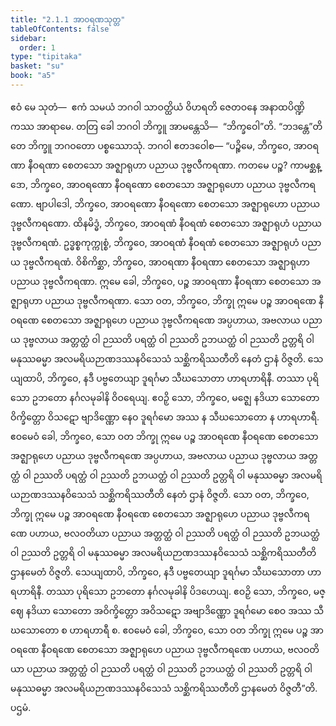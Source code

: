 ```yaml
---
title: "2.1.1 အာဝရဏသုတ္တ"
tableOfContents: false
sidebar:
  order: 1
type: "tipitaka"
basket: "su"
book: "a5"
---
```



<DynamicBreadcrumb />

<Division number="51" book="a5" e="ch" v="16" p="56">

<Paragraph number="321" book="a5">
ဧဝံ မေ သုတံ—  ဧကံ သမယံ ဘဂဝါ သာဝတ္ထိယံ ဝိဟရတိ ဇေတဝနေ အနာထပိဏ္ဍိကဿ အာရာမေ. တတြ ခေါ ဘဂဝါ ဘိက္ခူ အာမန္တေသိ—  “ဘိက္ခဝေါ”တိ. “ဘဒန္တေ”တိ တေ ဘိက္ခူ ဘဂဝတော ပစ္စဿောသုံ. ဘဂဝါ ဧတဒဝေါစ—
</Paragraph>

<Paragraph number="322" book="a5">
“ပဉ္စိမေ, ဘိက္ခဝေ, အာဝရဏာ နီဝရဏာ စေတသော အဇ္ဈာရုဟာ ပညာယ ဒုဗ္ဗလီကရဏာ. ကတမေ ပဉ္စ? ကာမစ္ဆန္ဒော, ဘိက္ခဝေ, အာဝရဏော နီဝရဏော စေတသော အဇ္ဈာရုဟော ပညာယ ဒုဗ္ဗလီကရဏော. ဗျာပါဒေါ, ဘိက္ခဝေ, အာဝရဏော နီဝရဏော စေတသော အဇ္ဈာရုဟော ပညာယ ဒုဗ္ဗလီကရဏော. ထိနမိဒ္ဓံ, ဘိက္ခဝေ, အာဝရဏံ နီဝရဏံ စေတသော အဇ္ဈာရုဟံ ပညာယ ဒုဗ္ဗလီကရဏံ. ဥဒ္ဓစ္စကုက္ကုစ္စံ, ဘိက္ခဝေ, အာဝရဏံ နီဝရဏံ စေတသော အဇ္ဈာရုဟံ ပညာယ ဒုဗ္ဗလီကရဏံ. ဝိစိကိစ္ဆာ, ဘိက္ခဝေ, အာဝရဏာ နီဝရဏာ စေတသော အဇ္ဈာရုဟာ ပညာယ ဒုဗ္ဗလီကရဏာ. ဣမေ ခေါ, ဘိက္ခဝေ, ပဉ္စ အာဝရဏာ နီဝရဏာ စေတသော အဇ္ဈာရုဟာ ပညာယ ဒုဗ္ဗလီကရဏာ.
</Paragraph>

<Paragraph number="323" book="a5">
သော ဝတ, ဘိက္ခဝေ, ဘိက္ခု ဣမေ ပဉ္စ အာဝရဏေ နီဝရဏေ စေတသော အဇ္ဈာရုဟေ ပညာယ ဒုဗ္ဗလီကရဏေ အပ္ပဟာယ, အဗလာယ ပညာယ ဒုဗ္ဗလာယ အတ္တတ္ထံ ဝါ ဉဿတိ ပရတ္ထံ ဝါ ဉဿတိ ဥဘယတ္ထံ ဝါ ဉဿတိ ဥတ္တရိ ဝါ မနုဿဓမ္မာ အလမရိယဉာဏဒဿနဝိသေသံ သစ္ဆိကရိဿတီတိ နေတံ ဌာနံ ဝိဇ္ဇတိ. သေယျထာပိ, ဘိက္ခဝေ, နဒီ ပဗ္ဗတေယျာ ဒူရင်္ဂမာ သီဃသောတာ ဟာရဟာရိနီ. တဿာ ပုရိသော ဥဘတော နင်္ဂလမုခါနိ ဝိဝရေယျ. ဧဝဉှိ သော, ဘိက္ခဝေ, မဇ္ဈေ နဒိယာ သောတော ဝိက္ခိတ္တော ဝိသဋော ဗျာဒိဏ္ဏော နေဝ ဒူရင်္ဂမော အဿ န သီဃသောတော န ဟာရဟာရီ. ဧဝမေဝံ ခေါ, ဘိက္ခဝေ, သော ဝတ ဘိက္ခု ဣမေ ပဉ္စ အာဝရဏေ နီဝရဏေ စေတသော အဇ္ဈာရုဟေ ပညာယ ဒုဗ္ဗလီကရဏေ အပ္ပဟာယ, အဗလာယ ပညာယ ဒုဗ္ဗလာယ အတ္တတ္ထံ ဝါ ဉဿတိ ပရတ္ထံ ဝါ ဉဿတိ ဥဘယတ္ထံ ဝါ ဉဿတိ ဥတ္တရိ ဝါ မနုဿဓမ္မာ အလမရိယဉာဏဒဿနဝိသေသံ သစ္ဆိကရိဿတီတိ နေတံ ဌာနံ ဝိဇ္ဇတိ.
</Paragraph>

<Paragraph number="324" book="a5">
သော ဝတ, ဘိက္ခဝေ, ဘိက္ခု ဣမေ ပဉ္စ အာဝရဏေ နီဝရဏေ စေတသော အဇ္ဈာရုဟေ ပညာယ ဒုဗ္ဗလီကရဏေ ပဟာယ, ဗလဝတိယာ ပညာယ အတ္တတ္ထံ ဝါ ဉဿတိ ပရတ္ထံ ဝါ ဉဿတိ ဥဘယတ္ထံ ဝါ ဉဿတိ ဥတ္တရိ ဝါ မနုဿဓမ္မာ အလမရိယဉာဏဒဿနဝိသေသံ သစ္ဆိကရိဿတီတိ ဌာနမေတံ ဝိဇ္ဇတိ. သေယျထာပိ, ဘိက္ခဝေ, နဒီ ပဗ္ဗတေယျာ ဒူရင်္ဂမာ သီဃသောတာ ဟာရဟာရိနီ. တဿာ ပုရိသော ဥဘတော နင်္ဂလမုခါနိ ပိဒဟေယျ. ဧဝဉှိ သော, ဘိက္ခဝေ, မဇ္ဈေ နဒိယာ သောတော အဝိက္ခိတ္တော အဝိသဋော အဗျာဒိဏ္ဏော ဒူရင်္ဂမော စေဝ အဿ သီဃသောတော စ ဟာရဟာရီ စ. ဧဝမေဝံ ခေါ, ဘိက္ခဝေ, သော ဝတ ဘိက္ခု ဣမေ ပဉ္စ အာဝရဏေ နီဝရဏေ စေတသော အဇ္ဈာရုဟေ ပညာယ ဒုဗ္ဗလီကရဏေ ပဟာယ, ဗလဝတိယာ ပညာယ အတ္တတ္ထံ ဝါ ဉဿတိ ပရတ္ထံ ဝါ ဉဿတိ ဥဘယတ္ထံ ဝါ ဉဿတိ ဥတ္တရိ ဝါ မနုဿဓမ္မာ အလမရိယဉာဏဒဿနဝိသေသံ သစ္ဆိကရိဿတီတိ ဌာနမေတံ ဝိဇ္ဇတီ”တိ.

</Paragraph>
</Division>

<Paragraph number="325" type="center" book="a5">
ပဌမံ.
</Paragraph>
